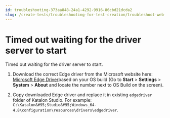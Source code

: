 ```yaml
---
id: troubleshooting-373aa848-24a1-4292-9916-86cbd21dcda2
slug: /create-tests/troubleshooting-for-test-creation/troubleshoot-web-automated-testing/timed-out-waiting-for-the-driver-server-to-start
---
```


# Timed out waiting for the driver server to start

Timed out waiting for the driver server to start.

1.  Download the correct Edge driver from the Microsoft website here: [Microsoft Edge Driver](https://developer.microsoft.com/en-us/microsoft-edge/tools/webdriver/)based on your OS build \(Go to **Start** &gt; **Settings** &gt; **System** &gt; **About** and locate the number next to OS Build on the screen\).

2.  Copy downloaded Edge driver and replace it in existing <code>edgedriver</code> folder of Katalon Studio. For example: <code>C:\\Katalon\&#95;Studio\&#95;Windows&#95;64-4.8\\configuration\\resources\\drivers\\edgedriver</code>.